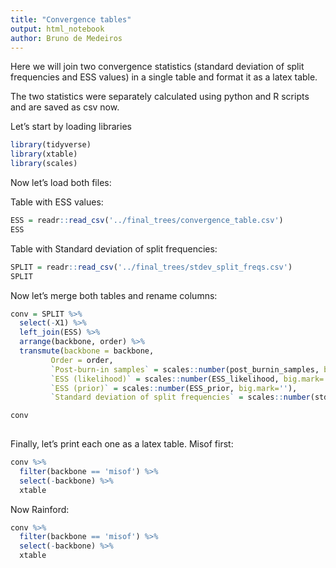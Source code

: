 ```yaml
---
title: "Convergence tables"
output: html_notebook
author: Bruno de Medeiros
---
```



Here we will join two convergence statistics (standard deviation of split frequencies and ESS values) in a single table and format it as a latex table.

The two statistics were separately calculated using python and R scripts and are saved as csv now.

Let's start by loading libraries

```r
library(tidyverse)
library(xtable)
library(scales)
```

Now let's load both files:

Table with ESS values:
```r
ESS = readr::read_csv('../final_trees/convergence_table.csv')
ESS
```

Table with Standard deviation of split frequencies:
```r
SPLIT = readr::read_csv('../final_trees/stdev_split_freqs.csv')
SPLIT
```

Now let's merge both tables and rename columns:
```r
conv = SPLIT %>%
  select(-X1) %>%
  left_join(ESS) %>%
  arrange(backbone, order) %>%
  transmute(backbone = backbone, 
         Order = order, 
         `Post-burn-in samples` = scales::number(post_burnin_samples, big.mark=''),
         `ESS (likelihood)` = scales::number(ESS_likelihood, big.mark=''),
         `ESS (prior)` = scales::number(ESS_prior, big.mark=''),
         `Standard deviation of split frequencies` = scales::number(stdev, accuracy=0.00001))

conv
  
```

Finally, let's print each one as a latex table. Misof first:
```r
conv %>%
  filter(backbone == 'misof') %>%
  select(-backbone) %>%
  xtable
```

Now Rainford:

```r
conv %>%
  filter(backbone == 'misof') %>%
  select(-backbone) %>%
  xtable
```